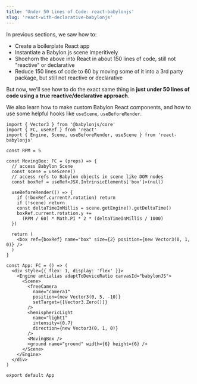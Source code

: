 ```yaml
---
title: 'Under 50 Lines of Code: react-babylonjs'
slug: 'react-with-declarative-babylonjs'
---
```


In previous sections, we saw how to:

- Create a boilerplate React app
- Instantiate a Babylon.js scene imperitively
- Shoehorn the above into React in about 150 lines of code, still not "reactive"
  or declarative
- Reduce 150 lines of code to 60 by moving some of it into a 3rd party package,
  but still not reactive or declarative

But now, we'll see how to do the exact same thing in **just under 50 lines of
code using a true reactive/declarative approach**.

We also learn how to make custom Babylon React components, and how to use some
helpful hooks like `useScene`, `useBeforeRender`.

```tsx codesandbox=rbjs?entry=./src/App.tsx
import { Vector3 } from '@babylonjs/core'
import { FC, useRef } from 'react'
import { Engine, Scene, useBeforeRender, useScene } from 'react-babylonjs'

const RPM = 5

const MovingBox: FC = (props) => {
  // access Babylon Scene
  const scene = useScene()
  // access refs to Babylon objects in scene like DOM nodes
  const boxRef = useRef<JSX.IntrinsicElements['box']>(null)

  useBeforeRender(() => {
    if (!boxRef.current?.rotation) return
    if (!scene) return
    const deltaTimeInMillis = scene.getEngine().getDeltaTime()
    boxRef.current.rotation.y +=
      (RPM / 60) * Math.PI * 2 * (deltaTimeInMillis / 1000)
  })

  return (
    <box ref={boxRef} name="box" size={2} position={new Vector3(0, 1, 0)} />
  )
}

const App: FC = () => (
  <div style={{ flex: 1, display: 'flex' }}>
    <Engine antialias adaptToDeviceRatio canvasId="babylonJS">
      <Scene>
        <freeCamera
          name="camera1"
          position={new Vector3(0, 5, -10)}
          setTarget={[Vector3.Zero()]}
        />
        <hemisphericLight
          name="light1"
          intensity={0.7}
          direction={new Vector3(0, 1, 0)}
        />
        <MovingBox />
        <ground name="ground" width={6} height={6} />
      </Scene>
    </Engine>
  </div>
)

export default App
```
